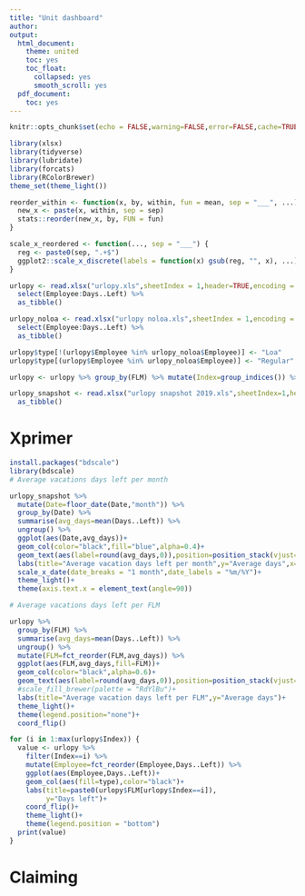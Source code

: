 ```yaml
---
title: "Unit dashboard"
author: 
output:
  html_document:
    theme: united
    toc: yes
    toc_float:
      collapsed: yes
      smooth_scroll: yes
  pdf_document:
    toc: yes
---
```


```r
knitr::opts_chunk$set(echo = FALSE,warning=FALSE,error=FALSE,cache=TRUE,fig.align = 'center')
```

```r
library(xlsx)
library(tidyverse)
library(lubridate)
library(forcats)
library(RColorBrewer)
theme_set(theme_light())

reorder_within <- function(x, by, within, fun = mean, sep = "___", ...) {
  new_x <- paste(x, within, sep = sep)
  stats::reorder(new_x, by, FUN = fun)
}

scale_x_reordered <- function(..., sep = "___") {
  reg <- paste0(sep, ".+$")
  ggplot2::scale_x_discrete(labels = function(x) gsub(reg, "", x), ...)
}
```

```r
urlopy <- read.xlsx("urlopy.xls",sheetIndex = 1,header=TRUE,encoding = c("UTF-8","latin1","bytes")) %>% 
  select(Employee:Days..Left) %>% 
  as_tibble()

urlopy_noloa <- read.xlsx("urlopy noloa.xls",sheetIndex = 1,encoding = c("UTF-8","latin1","bytes")) %>% 
  select(Employee:Days..Left) %>% 
  as_tibble()

urlopy$type[!(urlopy$Employee %in% urlopy_noloa$Employee)] <- "Loa"
urlopy$type[(urlopy$Employee %in% urlopy_noloa$Employee)] <- "Regular"

urlopy <- urlopy %>% group_by(FLM) %>% mutate(Index=group_indices()) %>% ungroup()

urlopy_snapshot <- read.xlsx("urlopy snapshot 2019.xls",sheetIndex=1,header=TRUE,encoding = c("UTF-8","latin1","bytes")) %>% 
  as_tibble()
```

# Xprimer

```r
install.packages("bdscale")
library(bdscale)
# Average vacations days left per month

urlopy_snapshot %>% 
  mutate(Date=floor_date(Date,"month")) %>% 
  group_by(Date) %>% 
  summarise(avg_days=mean(Days..Left)) %>% 
  ungroup() %>% 
  ggplot(aes(Date,avg_days))+
  geom_col(color="black",fill="blue",alpha=0.4)+
  geom_text(aes(label=round(avg_days,0)),position=position_stack(vjust=0.5))+
  labs(title="Average vacation days left per month",y="Average days",x="")+
  scale_x_date(date_breaks = "1 month",date_labels = "%m/%Y")+
  theme_light()+
  theme(axis.text.x = element_text(angle=90))

```


```r

# Average vacations days left per FLM

urlopy %>% 
  group_by(FLM) %>% 
  summarise(avg_days=mean(Days..Left)) %>% 
  ungroup() %>% 
  mutate(FLM=fct_reorder(FLM,avg_days)) %>% 
  ggplot(aes(FLM,avg_days,fill=FLM))+
  geom_col(color="black",alpha=0.6)+
  geom_text(aes(label=round(avg_days,0)),position=position_stack(vjust=0.5))+
  #scale_fill_brewer(palette = "RdYlBu")+
  labs(title="Average vacation days left per FLM",y="Average days")+
  theme_light()+
  theme(legend.position="none")+
  coord_flip()

```

```r

for (i in 1:max(urlopy$Index)) {
  value <- urlopy %>% 
    filter(Index==i) %>% 
    mutate(Employee=fct_reorder(Employee,Days..Left)) %>% 
    ggplot(aes(Employee,Days..Left))+
    geom_col(aes(fill=type),color="black")+
    labs(title=paste0(urlopy$FLM[urlopy$Index==i]),
         y="Days left")+
    coord_flip()+
    theme_light()+
    theme(legend.position = "bottom")
  print(value)
}
```

# Claiming

```r


```



